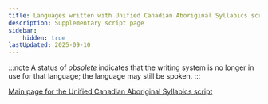 ```yaml
---
title: Languages written with Unified Canadian Aboriginal Syllabics script
description: Supplementary script page
sidebar:
    hidden: true
lastUpdated: 2025-09-10
---
```



:::note
A status of _obsolete_ indicates that the writing system is no longer in use for that language; the language may still be spoken.
:::

<WsList script='Cans' />

[Main page for the Unified Canadian Aboriginal Syllabics script](/scrlang/scripts/cans)

